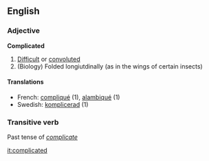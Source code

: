 ==English==

===Adjective===
'''Complicated'''
#[[Difficult]] or [[convoluted]]
#(Biology) Folded longiutdinally (as in the wings of certain insects)
====Translations====
*French: [[compliqué]] (1), [[alambiqué]] (1)
*Swedish: [[komplicerad]] (1)

===Transitive verb===
Past tense of ''[[complicate]]''

[[it:complicated]]